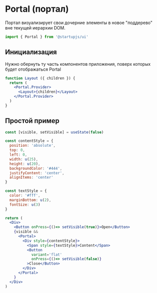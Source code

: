 
# Portal (портал)

Портал визуализирует свои дочерние элементы в новое "поддерево" вне текущей иерархии DOM.

```jsx
import { Portal } from '@startupjs/ui'
```

## Инициализация

Нужно обернуть ту часть компонентов приложения, поверх которых будет отображаться Portal

```jsx
function Layout ({ children }) {
  return (
    <Portal.Provider>
      <Layout>{children}</Layout>
    </Portal.Provider>
  )
}
```

## Простой пример

```jsx example
const [visible, setVisible] = useState(false)

const contentStyle = {
  position: 'absolute',
  top: 0,
  left: 0,
  width: u(25),
  height: u(20),
  backgroundColor: '#444',
  justifyContent: 'center',
  alignItems: 'center'
}

const textStyle = {
  color: '#fff',
  marginBottom: u(2),
  fontSize: u(3)
}

return (
  <Div>
    <Button onPress={()=> setVisible(true)}>Open</Button>
    {visible &&
      <Portal>
        <Div style={contentStyle}>
          <Span style={textStyle}>Content</Span>
          <Button
            variant='flat'
            onPress={()=> setVisible(false)}
          >Close</Button>
        </Div>
      </Portal>
    }
  </Div>
)
```
